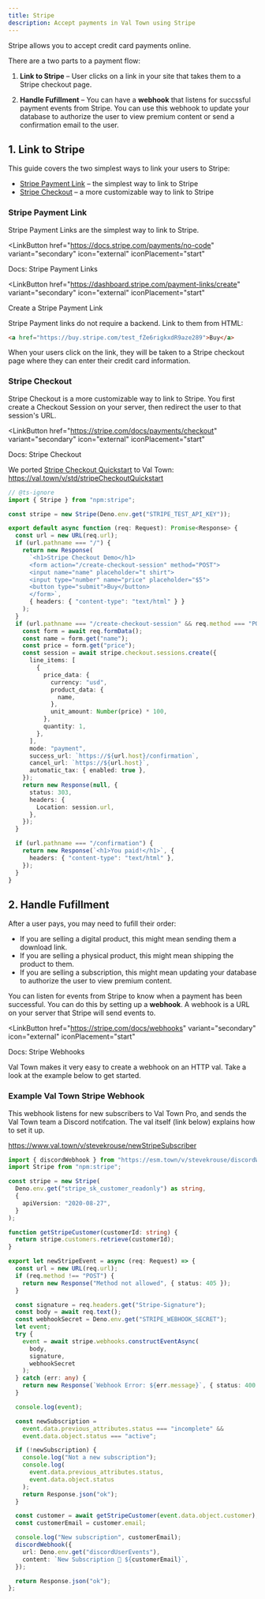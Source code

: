 ```yaml
---
title: Stripe
description: Accept payments in Val Town using Stripe
---
```



Stripe allows you to accept credit card payments online.

There are a two parts to a payment flow:

1. **Link to Stripe** – User clicks on a link in your site that takes them to a Stripe checkout page.

2. **Handle Fufillment** – You can have a **webhook** that listens for succssful payment events from Stripe. You can use this webhook to update your database to authorize the user to view premium content or send a confirmation email to the user.

## 1. Link to Stripe

This guide covers the two simplest ways to link your users to Stripe:

- [Stripe Payment Link](#stripe-payment-link) – the simplest way to link to Stripe
- [Stripe Checkout](#stripe-checkout) – a more customizable way to link to Stripe

### Stripe Payment Link

Stripe Payment Links are the simplest way to link to Stripe.

<LinkButton
  href="https://docs.stripe.com/payments/no-code"
  variant="secondary"
  icon="external"
  iconPlacement="start"
>
  Docs: Stripe Payment Links
</LinkButton>

<LinkButton
  href="https://dashboard.stripe.com/payment-links/create"
  variant="secondary"
  icon="external"
  iconPlacement="start"
>
  Create a Stripe Payment Link
</LinkButton>

Stripe Payment links do not require a backend. Link to them from HTML:

```html
<a href="https://buy.stripe.com/test_fZe6rigkxdR9aze289">Buy</a>
```

When your users click on the link, they will be taken to a Stripe checkout page where they can enter their credit card information.

### Stripe Checkout

Stripe Checkout is a more customizable way to link to Stripe. You first create a Checkout Session on your server, then redirect the user to that session's URL.

<LinkButton
  href="https://stripe.com/docs/payments/checkout"
  variant="secondary"
  icon="external"
  iconPlacement="start"
>
  Docs: Stripe Checkout
</LinkButton>

We ported [Stripe Checkout Quickstart](https://docs.stripe.com/checkout/quickstart) to Val Town: https://val.town/v/std/stripeCheckoutQuickstart

```ts
// @ts-ignore
import { Stripe } from "npm:stripe";

const stripe = new Stripe(Deno.env.get("STRIPE_TEST_API_KEY"));

export default async function (req: Request): Promise<Response> {
  const url = new URL(req.url);
  if (url.pathname === "/") {
    return new Response(
      `<h1>Stripe Checkout Demo</h1>
      <form action="/create-checkout-session" method="POST">
      <input name="name" placeholder="t shirt">
      <input type="number" name="price" placeholder="$5">
      <button type="submit">Buy</button>
      </form>`,
      { headers: { "content-type": "text/html" } }
    );
  }
  if (url.pathname === "/create-checkout-session" && req.method === "POST") {
    const form = await req.formData();
    const name = form.get("name");
    const price = form.get("price");
    const session = await stripe.checkout.sessions.create({
      line_items: [
        {
          price_data: {
            currency: "usd",
            product_data: {
              name,
            },
            unit_amount: Number(price) * 100,
          },
          quantity: 1,
        },
      ],
      mode: "payment",
      success_url: `https://${url.host}/confirmation`,
      cancel_url: `https://${url.host}`,
      automatic_tax: { enabled: true },
    });
    return new Response(null, {
      status: 303,
      headers: {
        Location: session.url,
      },
    });
  }

  if (url.pathname === "/confirmation") {
    return new Response(`<h1>You paid!</h1>`, {
      headers: { "content-type": "text/html" },
    });
  }
}
```

## 2. Handle Fufillment

After a user pays, you may need to fufill their order:

- If you are selling a digital product, this might mean sending them a download link.
- If you are selling a physical product, this might mean shipping the product to them.
- If you are selling a subscription, this might mean updating your database to authorize the user to view premium content.

You can listen for events from Stripe to know when a payment has been successful. You can do this by setting up a **webhook**. A webhook is a URL on your server that Stripe will send events to.

<LinkButton
  href="https://stripe.com/docs/webhooks"
  variant="secondary"
  icon="external"
  iconPlacement="start"
>
  Docs: Stripe Webhooks
</LinkButton>

Val Town makes it very easy to create a webhook on an HTTP val. Take a look at the example below to get started.

### Example Val Town Stripe Webhook

This webhook listens for new subscribers to Val Town Pro, and sends the Val Town team a Discord notifcation. The val itself (link below) explains how to set it up.

https://www.val.town/v/stevekrouse/newStripeSubscriber

```ts
import { discordWebhook } from "https://esm.town/v/stevekrouse/discordWebhook";
import Stripe from "npm:stripe";

const stripe = new Stripe(
  Deno.env.get("stripe_sk_customer_readonly") as string,
  {
    apiVersion: "2020-08-27",
  }
);

function getStripeCustomer(customerId: string) {
  return stripe.customers.retrieve(customerId);
}

export let newStripeEvent = async (req: Request) => {
  const url = new URL(req.url);
  if (req.method !== "POST") {
    return new Response("Method not allowed", { status: 405 });
  }

  const signature = req.headers.get("Stripe-Signature");
  const body = await req.text();
  const webhookSecret = Deno.env.get("STRIPE_WEBHOOK_SECRET");
  let event;
  try {
    event = await stripe.webhooks.constructEventAsync(
      body,
      signature,
      webhookSecret
    );
  } catch (err: any) {
    return new Response(`Webhook Error: ${err.message}`, { status: 400 });
  }

  console.log(event);

  const newSubscription =
    event.data.previous_attributes.status === "incomplete" &&
    event.data.object.status === "active";

  if (!newSubscription) {
    console.log("Not a new subscription");
    console.log(
      event.data.previous_attributes.status,
      event.data.object.status
    );
    return Response.json("ok");
  }

  const customer = await getStripeCustomer(event.data.object.customer);
  const customerEmail = customer.email;

  console.log("New subscription", customerEmail);
  discordWebhook({
    url: Deno.env.get("discordUserEvents"),
    content: `New Subscription 🥳 ${customerEmail}`,
  });

  return Response.json("ok");
};
```
